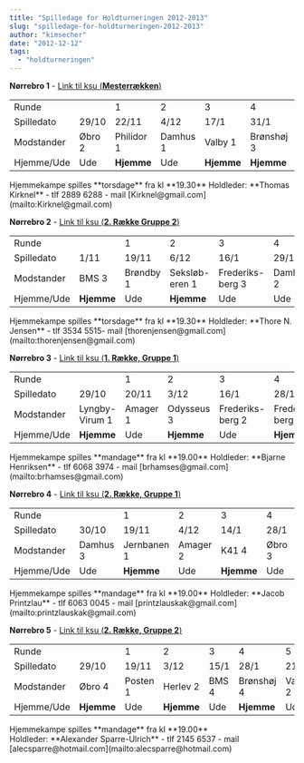 ```yaml
---
title: "Spilledage for Holdturneringen 2012-2013"
slug: "spilledage-for-holdturneringen-2012-2013"
author: "kimsecher"
date: "2012-12-12"
tags: 
  - "holdturneringen"
---
```


**Nørrebro 1** - [Link til ksu (**Mesterrækken**)](http://www.kobenhavnsskakunion.dk/holdturneringen/tabel.php?id=127)

<table border="0" width="100%" cellspacing="0" cellpadding="0">
<tbody>
<tr>
<td colspan="2" width="40">Runde</td>
<td width="40">1</td>
<td width="40">2</td>
<td width="40">3</td>
<td width="40">4</td>
<td width="40">5</td>
<td width="40">6</td>
<td width="40">7</td>
</tr>
<tr>
<td width="40">Spilledato</td>
<td>
<div>29/10</div>
</td>
<td>
<div>22/11</div>
</td>
<td>
<div>4/12</div>
</td>
<td>
<div>17/1</div>
</td>
<td>
<div>31/1</div>
</td>
<td>
<div>21/2</div>
</td>
<td>
<div>16/3</div>
</td>
</tr>
<tr>
<td width="40">Modstander</td>
<td>&Oslash;bro 2</td>
<td>Philidor 1</td>
<td>Damhus 1</td>
<td>Valby 1</td>
<td>Br&oslash;nsh&oslash;j 3</td>
<td>Vestegnen 1</td>
<td>Herlev 1</td>
</tr>
<tr>
<td width="40">Hjemme/Ude</td>
<td>Ude</td>
<td><strong>Hjemme</strong></td>
<td>Ude</td>
<td><strong>Hjemme</strong></td>
<td><strong>Hjemme</strong></td>
<td>Ude</td>
<td><strong>Tapeten</strong></td>
</tr>
</tbody>
</table>
Hjemmekampe spilles **torsdage** fra kl **19.30** Holdleder: **Thomas Kirknel** - tlf 2889 6288 - mail [Kirknel@gmail.com](mailto:Kirknel@gmail.com)

**Nørrebro 2** - [Link til ksu (**2\. Række Gruppe 2**)](http://www.kobenhavnsskakunion.dk/holdturneringen/tabel.php?id=129)

<table border="0" width="100%" cellspacing="0" cellpadding="0">
<tbody>
<tr>
<td colspan="2" width="40">Runde</td>
<td width="40">1</td>
<td width="40">2</td>
<td width="40">3</td>
<td width="40">4</td>
<td width="40">5</td>
<td width="40">6</td>
<td width="40">7</td>
</tr>
<tr>
<td width="40">Spilledato</td>
<td>1/11</td>
<td>19/11</td>
<td>6/12</td>
<td>16/1</td>
<td>29/1</td>
<td>21/2</td>
<td>16/3</td>
</tr>
<tr>
<td width="40">Modstander</td>
<td>BMS 3</td>
<td>Br&oslash;ndby 1</td>
<td>Seksl&oslash;b- eren 1</td>
<td>Frederiks- berg 3</td>
<td>Damhus 2</td>
<td>Hvidovre 1</td>
<td>Odysseus 2</td>
</tr>
<tr>
<td width="40">Hjemme/Ude</td>
<td><strong>Hjemme</strong></td>
<td>Ude</td>
<td><strong>Hjemme</strong></td>
<td>Ude</td>
<td>Ude</td>
<td><strong>Hjemme</strong></td>
<td><strong>Tapeten</strong></td>
</tr>
</tbody>
</table>
Hjemmekampe spilles **torsdage** fra kl **19.30** Holdleder: **Thore N. Jensen** - tlf 3534 5515- mail [thorenjensen@gmail.com](mailto:thorenjensen@gmail.com)

**Nørrebro 3** - [Link til ksu (**1\. Række, Gruppe 1**)](http://www.kobenhavnsskakunion.dk/holdturneringen/tabel.php?id=128)

<table border="0" width="100%" cellspacing="0" cellpadding="0">
<tbody>
<tr>
<td colspan="2" width="40">Runde</td>
<td width="40">1</td>
<td width="40">2</td>
<td width="40">3</td>
<td width="40">4</td>
<td width="40">5</td>
<td width="40">6</td>
<td width="40">7</td>
</tr>
<tr>
<td width="40">Spilledato</td>
<td>29/10</td>
<td>20/11</td>
<td>3/12</td>
<td>16/1</td>
<td>28/1</td>
<td>19/2</td>
<td>16/3</td>
</tr>
<tr>
<td width="40">Modstander</td>
<td>Lyngby- Virum 1</td>
<td>Amager 1</td>
<td>Odysseus 3</td>
<td>Frederiks- berg 2</td>
<td>Frederiks- berg 4</td>
<td>Musik 1</td>
<td>Gladsaxe 1</td>
</tr>
<tr>
<td width="40">Hjemme/Ude</td>
<td><strong>Hjemme</strong></td>
<td>Ude</td>
<td><strong>Hjemme</strong></td>
<td>Ude</td>
<td><strong>Hjemme</strong></td>
<td>Ude</td>
<td><strong>Tapeten</strong></td>
</tr>
</tbody>
</table>
Hjemmekampe spilles **mandage** fra kl **19.00** Holdleder: **Bjarne Henriksen** - tlf 6068 3974 - mail [brhamses@gmail.com](mailto:brhamses@gmail.com)

**Nørrebro 4** - [Link til ksu (**2\. Række, Gruppe 1**)](http://www.kobenhavnsskakunion.dk/holdturneringen/tabel.php?id=131)

<table border="0" width="100%" cellspacing="0" cellpadding="0">
<tbody>
<tr>
<td colspan="2" width="40">Runde</td>
<td width="40">1</td>
<td width="40">2</td>
<td width="40">3</td>
<td width="40">4</td>
<td width="40">5</td>
<td width="40">6</td>
<td width="40">7</td>
</tr>
<tr>
<td width="40">Spilledato</td>
<td>30/10</td>
<td>19/11</td>
<td>4/12</td>
<td>14/1</td>
<td>28/1</td>
<td>18/2</td>
<td>16/3</td>
</tr>
<tr>
<td width="40">Modstander</td>
<td>Damhus 3</td>
<td>Jernbanen 1</td>
<td>Amager 2</td>
<td>K41 4</td>
<td>&Oslash;bro 3</td>
<td>Valby 3</td>
<td>Taastrup 2</td>
</tr>
<tr>
<td width="40">Hjemme/Ude</td>
<td>Ude</td>
<td><strong>Hjemme</strong></td>
<td>Ude</td>
<td><strong>Hjemme</strong></td>
<td>Ude</td>
<td><strong>Hjemme</strong></td>
<td><strong>Tapeten</strong></td>
</tr>
</tbody>
</table>
Hjemmekampe spilles **mandage** fra kl **19.00** Holdleder: **Jacob Printzlau** - tlf 6063 0045 - mail [printzlauskak@gmail.com](mailto:printzlauskak@gmail.com)

**Nørrebro 5** - [Link til ksu (**2\. Række, Gruppe 2**)](http://www.kobenhavnsskakunion.dk/holdturneringen/tabel.php?id=132)

<table border="0" width="100%" cellspacing="0" cellpadding="0">
<tbody>
<tr>
<td colspan="2" width="40">Runde</td>
<td width="40">1</td>
<td width="40">2</td>
<td width="40">3</td>
<td width="40">4</td>
<td width="40">5</td>
<td width="40">6</td>
<td width="40">7</td>
</tr>
<tr>
<td width="40">Spilledato</td>
<td>29/10</td>
<td>19/11</td>
<td>3/12</td>
<td>15/1</td>
<td>28/1</td>
<td>21/2</td>
<td>16/3</td>
</tr>
<tr>
<td width="40">Modstander</td>
<td>&Oslash;bro 4</td>
<td>Posten 1</td>
<td>Herlev 2</td>
<td>BMS 4</td>
<td>Br&oslash;nsh&oslash;j 4</td>
<td>Valby 2</td>
<td>T&aring;rnby 1</td>
</tr>
<tr>
<td width="40">Hjemme/Ude</td>
<td><strong>Hjemme</strong></td>
<td>Ude</td>
<td><strong>Hjemme</strong></td>
<td>Ude</td>
<td><strong>Hjemme</strong></td>
<td>Ude</td>
<td><strong>Tapeten</strong></td>
</tr>
</tbody>
</table>
Hjemmekampe spilles **mandage** fra kl **19.00** Holdleder: **Alexander Sparre-Ulrich** - tlf 2145 6537 - mail [alecsparre@hotmail.com](mailto:alecsparre@hotmail.com)
